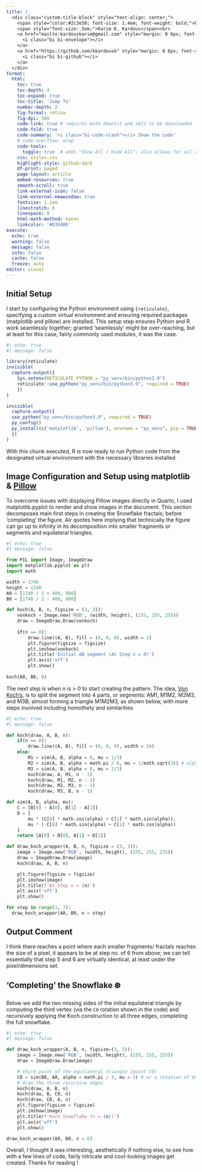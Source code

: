 ```yaml
---
title: |
  <div class="custom-title-block" style="text-align: center;">
    <span style="color:#2c3e50; font-size: 1.4em; font-weight: bold;">Exploring Von Koch and his Snowflakes (Fractals) </span><br>
    <span style="font-size:.5em;">Karim K. Kardous</span><br>
    <a href="mailto:kardouskarim@gmail.com" style="margin: 0 6px; font-size: 0.9em;">
      <i class="bi bi-envelope"></i>
    </a>
    <a href="https://github.com/kkardousk" style="margin: 0 6px; font-size: 0.9em;">
      <i class="bi bi-github"></i>
    </a>
  </div>
format:  
  html:
    toc: true
    toc-depth: 4
    toc-expand: true
    toc-title: 'Jump To'
    number-depth: 2
    fig-format: retina
    fig-dpi: 300
    code-link: true # requires both downlit and xml2 to be downloaded
    code-fold: true
    code-summary: '<i class="bi-code-slash"></i> Show the code'
    # code-overflow: wrap
    code-tools:
      toggle: true  # adds "Show All / Hide All"; also allows for all code copy (at once as quarto doc)
    css: styles.css
    highlight-style: github-dark
    df-print: paged
    page-layout: article
    embed-resources: true
    smooth-scroll: true
    link-external-icon: false
    link-external-newwindow: true
    fontsize: 1.1em
    linestretch: 0
    linespace: 0
    html-math-method: katex
    linkcolor: '#D35400'
execute:
  echo: true
  warning: false
  message: false
  info: false
  cache: false
  freeze: auto
editor: visual
---
```


## **Initial Setup**

::: text-justify
I start by configuring the Python environment using `{reticulate}`, specifying a custom virtual environment and ensuring required packages (matplotlib and pillow) are installed. This setup step ensures Python and R work seamlessly together; granted 'seamlessly' might be over-reaching, but at least for this case, fairly commonly used modules, it was the case.
:::

```r
#| echo: true
#| message: false

library(reticulate)
invisible(
  capture.output({
    Sys.setenv(RETICULATE_PYTHON = "py_venv/bin/python3.9")
    reticulate::use_python("py_venv/bin/python3.9", required = TRUE)
    })
)

invisible(
  capture.output({
  use_python("py_venv/bin/python3.9", required = TRUE)
  py_config()
  py_install(c('matplotlib', 'pillow'), envname = "py_venv", pip = TRUE)
  })
)
```

::: text-justify
With this chunk executed, R is now ready to run Python code from the designated virtual environment with the necessary libraries installed.
:::

## **Image Configuration and Setup using matplotlib & [Pillow](https://pypi.org/project/pillow/)**

::: text-justify
To overcome issues with displaying Pillow images directly in Quarto, I used matplotlib.pyplot to render and show images in the document. This section decomposes main first steps in creating the Snowflake fractals; before 'completing' the figure. Air quotes here implying that technically the figure can go up to infinity in its decomposition into smaller fragments or segments and equilateral triangles. 
:::

```python
#| echo: true
#| message: false

from PIL import Image, ImageDraw
import matplotlib.pyplot as plt
import math

width = 1748
height = 1240
A0 = [1748 / 2 + 400, 800]
B0 = [1748 / 2 - 400, 800]

def koch(A, B, n, figsize = (3, 3)):
    vonkoch = Image.new('RGB', (width, height), (255, 255, 255))
    draw = ImageDraw.Draw(vonkoch)
    
    if(n == 0):
        draw.line((A, B), fill = (0, 0, 0), width = 2)
        plt.figure(figsize = figsize)
        plt.imshow(vonkoch)
        plt.title('Initial AB segment (At Step n = 0)')
        plt.axis('off')
        plt.show()
    
koch(A0, B0, 0)
```

::: text-justify
The next step is when n is > 0 to start creating the pattern. The idea, [Von Koch's](https://nrich.maths.org/problems/von-koch-curve#:~:text=The%20Von%20Koch%20curve%20is,third%20of%20the%20original%20length.), is to split the segment into 4 parts, or segments: AM1, M1M2, M2M3, and M3B; almost forming a triangle M1M2M3, as shown below, with more steps involved including homothety and similarities 
:::

```python
#| echo: true
#| message: false

def koch(draw, A, B, n):
    if(n == 0):
        draw.line((A, B), fill = (0, 0, 0), width = 10)
    else:
        M1 = sim(A, B, alpha = 0, mu = 1/3)
        M2 = sim(A, B, alpha = math.pi / 6, mu = 1/math.sqrt(3)) # alpha = 30° in radians, mu = scaling factor 1/√3
        M3 = sim(A, B, alpha = 0, mu = 2/3) 
        koch(draw, A, M1, n - 1)
        koch(draw, M1, M2, n - 1)
        koch(draw, M2, M3, n - 1)
        koch(draw, M3, B, n - 1)

def sim(A, B, alpha, mu):
    C = [B[0] - A[0], B[1] - A[1]]
    D = [
        mu * (C[0] * math.cos(alpha) + C[1] * math.sin(alpha)),
        mu * (-C[0] * math.sin(alpha) + C[1] * math.cos(alpha))
    ]
    return [A[0] + D[0], A[1] + D[1]]

def draw_koch_wrapper(A, B, n, figsize = (3, 3)):
    image = Image.new('RGB', (width, height), (255, 255, 255))
    draw = ImageDraw.Draw(image)
    koch(draw, A, B, n)

    plt.figure(figsize = figsize)
    plt.imshow(image)
    plt.title(f'At Step n = {n}')
    plt.axis('off')
    plt.show()

for step in range(1, 7):
  draw_koch_wrapper(A0, B0, n = step)

```

## **Output Comment**
::: text-justify
I think there reaches a point where each smaller fragments/ fractals reaches the size of a pixel, it appears to be at step no. of 6 from above; we can tell essentially that step 5 and 6 are virtually identical, at least under the pixel/dimensions set. 
:::

## **'Completing' the Snowflake ❄️**
::: text-justify
Below we add the two missing sides of the initial equilateral triangle by computing the third vertex (via the `C0` rotation shown in the code) and recursively applying the Koch construction to all three edges, completing the full snowflake.
:::

```python
#| echo: true
#| message: false

def draw_koch_wrapper(A, B, n, figsize=(3, 3)):
    image = Image.new('RGB', (width, height), (255, 255, 255))
    draw = ImageDraw.Draw(image)

    # third point of the equilateral triangle (point C0)
    C0 = sim(B0, A0, alpha = math.pi / 3, mu = 1) # or a rotation of 60° and no homothety since we only want a mirror of what we have currently, no scaling needed
    # draw the three recursive edges
    koch(draw, A, B, n)
    koch(draw, B, C0, n)
    koch(draw, C0, A, n)
    plt.figure(figsize = figsize)
    plt.imshow(image)
    plt.title(f'Koch Snowflake (n = {n})')
    plt.axis('off')
    plt.show()

draw_koch_wrapper(A0, B0, n = 6)

```

Overall, I thought it was interesting, aesthetically if nothing else, to see how with a few lines of code, fairly intricate and cool-looking images get created. Thanks for reading !
